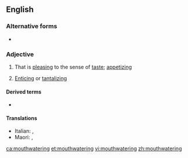 ==English==

===Alternative forms===
* {{l|en|mouth-watering}}

===Adjective===
{{en-adj}}

# That is [[pleasing]] to the sense of [[taste]]; [[appetizing]]
# {{lb|en|by extension}} [[enticing|Enticing]] or [[tantalizing]]

====Derived terms====
* {{l|en|mouthwateringly}}

====Translations====
{{trans-top|delicious in taste}}
* Italian: {{t+|it|appetitoso|m}}, {{t+|it|invitante}}
* Maori: {{t|mi|whakawaiwai}}, {{t|mi|mōwaiwai}}
{{trans-mid}}
{{trans-bottom}}

[[ca:mouthwatering]]
[[et:mouthwatering]]
[[vi:mouthwatering]]
[[zh:mouthwatering]]